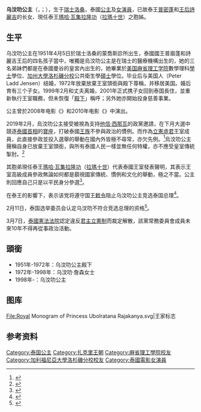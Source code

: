 {{Infobox_royalty
|name = 乌汶叻公主
|title =泰国公主
|image = Princess_Ubolratana_2010-12-7_2_cropped1.jpg
|spouse = {{marriage|彼得·拉德·詹森|1972|1998}}
|issue = [[諾派琳·詹森|諾派琳·詹森]]<br /> [[詩麗吉提雅·詹森|詩麗吉提雅·詹森]]
|house = [[卻克裡王朝|卻克裡王朝]]
|father = [[拉玛九世|普密蓬（拉瑪九世）]]
|mother = [[诗丽吉|詩麗吉王后]]
|birth_date  = {{birth date and age|1951|4|5}}
|birth_place = {{CHE}}[[洛桑|洛桑]]蒙喬斯診所
|alma_mater =
|signature=ลายเซ็นอุบลรัตน์.png
}}
{{泰国王室}}

'''乌汶叻公主'''（{{Thai|t=อุบลรัตนราชกัญญา|r=Ubonrat Ratchakanya}}，{{IPA-th|ʔù.bon.rát râːt.tɕʰa.kan.jāː}}；{{bd|1951年|4月5日||}}），生于[[瑞士|瑞士]][[洛桑|洛桑]]，泰國[[公主|公主]]及[[女演員|女演員]]，已故泰王[[普密蓬·阿杜德|普密蓬]]和[[诗丽吉|王后詩麗吉]]的长女、現任泰王[[玛哈·哇集拉隆功|瑪哈·瓦集拉隆功]]（[[玛哈·哇集拉隆功|拉瑪十世]]）之胞姊。

== 生平 ==
乌汶叻公主在1951年4月5日於瑞士洛桑的蒙喬斯診所出生，泰國國王普眉蓬和詩麗吉王后的四名孩子當中，唯獨是烏汶叻公主是在瑞士的醫療機構出生的，她的三名弟妹們都是在泰國曼谷的皇宮內出生的，她畢業於[[美国|美国]][[麻省理工学院|麻省理工学院]]數學理科[[學士|學士]]學位、[[加州大學洛杉磯分校|加州大學洛杉磯分校]]公共衛生學[[碩士|碩士]]學位。毕业后与美国人{{en-link|彼特·詹逊|Ubol Ratana#Marriage and family}}（Peter Ladd Jensen）结婚，1972年放棄放棄王室頭銜與殿下尊稱，并移居美国。婚后育有三个子女。1999年2月和丈夫离婚，2001年正式携子女回到泰国長住，並重新執行王室職務，但未恢復「[[殿下|殿下]]」稱呼；另外她亦開始投身慈善事業。

公主曾於2008年电影《{{link-th|奇迹发生的地方|หนึ่งใจ..เดียวกัน}}》和2010年电影《{{link-th|玩命狙击|มายเบสท์บอดี้การ์ด}}》中演出。

2019年2月，烏汶叻公主接受被視為支持[[他信·西那瓦|他信·西那瓦]]的政黨{{en-link|泰愛國黨|Thai Raksa Chart Party}}邀請，在下月大選中競逐[[泰國首相|泰國首相]]的[[寶座|寶座]]，打破泰國[[王族|王族]]不參與政治的慣例。而作為[[立憲|立憲]][[虛君|虛君]]王室成員，此直接參政並投入選舉的舉動在國內外皆極不尋常，亦欠先例。<ref>{{cite news |title=Princess Ubolratana: Thai royal to stand as PM candidate |url=https://www.bbc.com/news/world-asia-47167378# |accessdate=8-2-2019 |work=英國廣播公司 |date=8-2-2019 |archive-date=2020-12-30 |archive-url=https://web.archive.org/web/20201230082656/https://www.bbc.com/news/world-asia-47167378 |dead-url=no }}</ref>烏汶叻公主聲稱自身已放棄王室頭銜，與所有泰國人民一樣並無任何特權，亦不應受皇室傳統掣肘。<ref>{{cite news|title=泰愛國黨總理人選 烏汶叻公主：我已是平民|url=http://news.ltn.com.tw/news/world/breakingnews/2693855|accessdate=2019-02-18|work=中央社|date=2019-02-18|archive-date=2019-05-14|archive-url=https://web.archive.org/web/20190514144851/https://news.ltn.com.tw/news/world/breakingnews/2693855|dead-url=no}}</ref>

其胞弟現任泰王[[瑪哈·瓦集拉隆功|瑪哈·瓦集拉隆功]]（[[拉瑪十世|拉瑪十世]]）代表泰國王室發表聲明，其表示王室高級成員參政無論如何都是藐視國家傳統、慣例和文化的舉動，極之不當。公主則回應自己只是以平民身分參選<ref>{{cite news |title=Thai king says sister's candidacy for prime minister is 'inappropriate', 'unconstitutional': Palace statement |url=https://www.channelnewsasia.com/news/asia/thai-king-sister-princess-ubonratana-pm-candidacy-inappropriate-11224338 |work=Channel NewsAsia |date=8 February 2019 |language=en |accessdate=2019-02-09 |archive-date=2019-02-12 |archive-url=https://web.archive.org/web/20190212225947/https://www.channelnewsasia.com/news/asia/thai-king-sister-princess-ubonratana-pm-candidacy-inappropriate-11224338 |dead-url=no }}</ref>。

在泰王的影響下，{{en-link|泰愛國黨|Thai Raksa Chart Party}}表示该党将遵守国王[[敕令|敕令]]阻止乌汶叻公主竞选泰国总理<ref>{{Cite web |url=http://world.huanqiu.com/exclusive/2019-02/14269089.html |title=反转！泰爱国党将阻止乌汶叻公主竞选泰国总理 |accessdate=2019-02-09 |archive-date=2019-05-12 |archive-url=https://web.archive.org/web/20190512121437/http://world.huanqiu.com/exclusive/2019-02/14269089.html |dead-url=no }}</ref>。

2月11日，泰国选举委员会认定乌汶叻不符合竞选总理的资格<ref>{{Cite web |url=http://www.chinanews.com/gj/2019/02-11/8751157.shtml |title=外媒：泰选举委员会认定乌汶叻不符竞选总理资格 |accessdate=2019-02-12 |archive-date=2020-08-20 |archive-url=https://web.archive.org/web/20200820012502/http://www.chinanews.com/gj/2019/02-11/8751157.shtml |dead-url=no }}</ref>。

3月7日，[[泰國憲法法院|泰國憲法法院]]認定{{en-link|泰愛國黨|Thai Raksa Chart Party}}違反[[君主立憲制|君主立憲制]]而裁定解散，該黨常務委員會成員未來10年不得再從事政治活動。

== 頭銜 ==
* 1951年-1972年：乌汶叻公主殿下
* 1972年-1998年：乌汶叻·詹森女士
* 1998年-：乌汶叻公主

== 图库 ==
<gallery>
File:Royal Monogram of Princess Ubolratana Rajakanya.svg|王家标志
</gallery>

== 参考资料 ==
{{reflist}}


{{DEFAULTSORT:Ubolratana}}
[[Category:泰国公主|Category:泰国公主]]
[[Category:扎克里王朝|Category:扎克里王朝]]
[[Category:麻省理工學院校友|Category:麻省理工學院校友]]
[[Category:加利福尼亞大學洛杉磯分校校友|Category:加利福尼亞大學洛杉磯分校校友]]
[[Category:泰國電影女演員|Category:泰國電影女演員]]